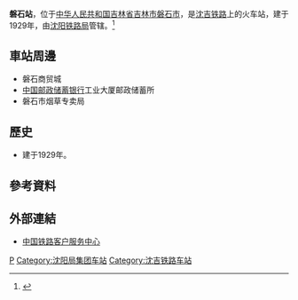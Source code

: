 {{Expand|time=2016-09-12T12:46:35+00:00}}
{{Infobox China railway station
| 车站名称 = 磐石站
| 图片 = 
| 图片介绍 = 
| 其他名称 = 
| 车站拼音 = Panshi
| 英文名称 = Panshi Railway Station
| 车站代码 = 63824
| 电报码 = PSL<ref>{{cite book|author=铁道部电子计算技术中心, 铁道部运输局|title=铁路车站站名代码表：TMIS使用|publisher=中国铁道出版社|location=北京|year=1998|isbn=9787113030995|pages=162}}</ref>
| 拼音码 = PSH
| 开通运营 = 
| 车站位置 = [[吉林省|吉林省]][[吉林市|吉林市]][[磐石市|磐石市]]
| 坐标 = 
| 归属 = [[沈阳铁路局|沈阳铁路局]]
| 线路 = [[沈吉铁路|沈吉铁路]]
| 车站等级 = [[三等站_(中铁)|三等站]]
| 使用状态 = 
| 月台数目 = 
| 股道数目 = 3台8线
}}
'''磐石站'''，位于[[中华人民共和国|中华人民共和国]][[吉林省|吉林省]][[吉林市|吉林市]][[磐石市|磐石市]]，是[[沈吉铁路|沈吉铁路]]上的火车站，建于1929年，由[[沈阳铁路局|沈阳铁路局]]管辖。<ref>{{Cite web |url=http://search.huochepiao.com/huochezhan/jieshao/1036.htm |title=磐石火车站介绍 |accessdate=2016-09-12 |archive-date=2016-08-02 |archive-url=https://web.archive.org/web/20160802040110/http://search.huochepiao.com/huochezhan/jieshao/1036.htm |dead-url=no }}</ref>

==車站周邊==
* 磐石商贸城
* [[中国邮政储蓄银行|中国邮政储蓄银行]]工业大厦邮政储蓄所
* 磐石市烟草专卖局

==歷史==
* 建于1929年。
==參考資料==
{{reflist}}

==外部連結==
* [http://www.12306.cn/mormhweb/ 中国铁路客户服务中心] {{Wayback|url=http://www.12306.cn/mormhweb/ |date=20180205163941 }}
{{coord|42.9257|126.0625|type:railwaystation_region:CN|display=title}}
{{China-rail-stub}}
{{沈吉铁路}}
[[Category:吉林市铁路车站|P]]
[[Category:沈阳局集团车站|Category:沈阳局集团车站]]
[[Category:沈吉铁路车站|Category:沈吉铁路车站]]
